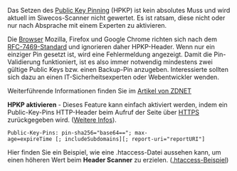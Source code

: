 Das Setzen des [[Public-Key-Pins-Deaktiviert/DE|Public Key Pinning]] (HPKP) ist kein absolutes Muss und wird aktuell im Siwecos-Scanner nicht gewertet. Es ist ratsam, diese nicht oder nur nach Absprache mit einem Experten zu aktivieren.

Die [[Browser]] Mozilla, Firefox und Google Chrome richten sich nach dem [https://de.wikipedia.org/wiki/HTTP_Public_Key_Pinning RFC-7469-Standard] und ignorieren daher HPKP-Header. Wenn nur ein einziger Pin gesetzt ist, wird eine Fehlermeldung angezeigt. Damit die Pin-Validierung funktioniert, ist es also immer notwendig mindestens zwei gültige Public Keys bzw. einen Backup-Pin anzugeben. Interessierte sollten sich dazu an einen IT-Sicherheitsexperten oder Webentwickler wenden.

Weiterführende Informationen finden Sie im [https://www.zdnet.com/article/google-chrome-is-backing-away-from-public-key-pinning-and-heres-why/ Artikel von ZDNET]

'''HPKP aktivieren''' - Dieses Feature kann einfach aktiviert werden, indem ein Public-Key-Pins HTTP-Header beim Aufruf der Seite über [[HTTPS]] zurückgegeben wird. ([https://developer.mozilla.org/de/docs/Web/Security/Public_Key_Pinning Weitere Infos]).

 Public-Key-Pins: pin-sha256="base64=="; max-age=expireTime [; includeSubdomains][; report-uri="reportURI"]

Hier finden Sie ein Beispiel, wie eine .htaccess-Datei aussehen kann, um einen höheren Wert beim '''Header Scanner''' zu erzielen.
([[Htaccess/DE|.htaccess-Beispiel]])
<!--pin-sha256="<HASH>"; pin-sha256="<HASH>"; max-age=2592000; includeSubDomains;-->